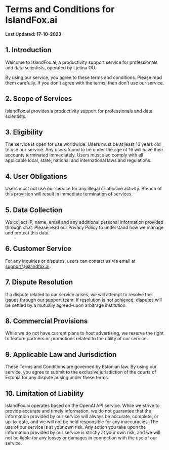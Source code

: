 # Terms and Conditions for IslandFox.ai

**Last Updated: 17-10-2023**

## 1. Introduction

Welcome to IslandFox.ai, a productivity support service for professionals and data scientists, operated by Ljetina OÜ.

By using our service, you agree to these terms and conditions. Please read them carefully. If you don’t agree with the terms, then don't use our service.

## 2. Scope of Services

IslandFox.ai provides a productivity support for professionals and data scientists.

## 3. Eligibility

The service is open for use worldwide. Users must be at least 16 years old to use our service. Any users found to be under the age of 16 will have their accounts terminated immediately. Users must also comply with all applicable local, state, national and international laws and regulations.

## 4. User Obligations

Users must not use our service for any illegal or abusive activity. Breach of this provision will result in immediate termination of services.

## 5. Data Collection

We collect IP, name, email and any additional personal information provided through chat. Please read our Privacy Policy to understand how we manage and protect this data.

## 6. Customer Service

For any inquiries or disputes, users can contact us via email at support@islandfox.ai.

## 7. Dispute Resolution

If a dispute related to our service arises, we will attempt to resolve the issues through our support team. If resolution is not achieved, disputes will be settled by a mutually agreed-upon arbitrage institution.

## 8. Commercial Provisions

While we do not have current plans to host advertising, we reserve the right to feature partners or promotions related to the utility of our service.

## 9. Applicable Law and Jurisdiction

These Terms and Conditions are governed by Estonian law. By using our service, you agree to submit to the exclusive jurisdiction of the courts of Estonia for any dispute arising under these terms.

## 10. Limitation of Liability

IslandFox.ai operates based on the OpenAI API service. While we strive to provide accurate and timely information, we do not guarantee that the information provided by our service will always be accurate, complete, or up-to-date, and we will not be held responsible for any inaccuracies. The use of our service is at your own risk. Any action you take upon the information provided by our service is strictly at your own risk, and we will not be liable for any losses or damages in connection with the use of our service.
